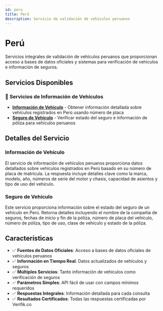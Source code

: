 ```yaml
---
id: peru
title: Perú
description: Servicio de validación de vehículos peruanos
---
```


# Perú

Servicios integrales de validación de vehículos peruanos que proporcionan acceso a bases de datos oficiales y sistemas para verificación de vehículos e información de seguros.

## Servicios Disponibles

### 🚗 **Servicios de Información de Vehículos**
- **[Información de Vehículo](/docs-es/validacion-vehiculos/peru/informacion-vehiculo)** - Obtener información detallada sobre vehículos registrados en Perú usando número de placa
- **[Seguro de Vehículo](/docs-es/validacion-vehiculos/peru/seguro-vehiculo)** - Verificar estado del seguro e información de póliza para vehículos peruanos

## Detalles del Servicio

### Información de Vehículo
El servicio de información de vehículos peruanos proporciona datos detallados sobre vehículos registrados en Perú basado en su número de placa de matrícula. La respuesta incluye detalles clave como la marca, modelo, año, números de serie del motor y chasis, capacidad de asientos y tipo de uso del vehículo.

### Seguro de Vehículo
Este servicio proporciona información sobre el estado del seguro de un vehículo en Perú. Retorna detalles incluyendo el nombre de la compañía de seguros, fechas de inicio y fin de la póliza, número de placa del vehículo, número de póliza, tipo de uso, clase de vehículo y estado de la póliza.

## Características

- ✅ **Fuentes de Datos Oficiales**: Acceso a bases de datos oficiales de vehículos peruanos
- ✅ **Información en Tiempo Real**: Datos actualizados de vehículos y seguros
- ✅ **Múltiples Servicios**: Tanto información de vehículos como verificación de seguros
- ✅ **Parámetros Simples**: API fácil de usar con campos mínimos requeridos
- ✅ **Respuestas Integrales**: Información detallada para cada consulta
- ✅ **Resultados Certificados**: Todas las respuestas certificadas por Verifik.co
